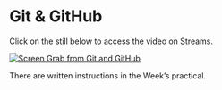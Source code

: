 # Git & GitHub

Click on the still below to access the video on Streams.

[![Screen Grab from Git and GitHub](../img/Git_GitHub.png)](https://web.microsoftstream.com/video/29a31977-ff9e-4b53-92d3-ee3bb2a769f6)

There are written instructions in the Week's practical.